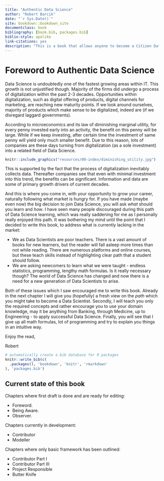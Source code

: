 ```yaml
--- 
title: "Authentic Data Science"
author: "Robert Barcik"
date: "`r Sys.Date()`"
site: bookdown::bookdown_site
documentclass: book
bibliography: [book.bib, packages.bib]
biblio-style: apalike
link-citations: yes
description: "This is a book that allows anyone to become a Citizen Data Scientist in an intuitive way."
---
```


# Foreword to Authentic Data Science

Data Science is undoubtedly one of the fastest growing areas within IT. This growth is not unjustified though. Majority of the firms did undergo a process of digitalization within the past 2-3 decades. Opportunities within digitalization, such as digital offering of products, digital channels for marketing, are reaching new maturity points. If we look around ourselves, majority of products which make sense to be digitalized, indeed are (if we disregard laggard governments).  

According to microeconomics and its law of diminishing marginal utility, for every penny invested early into an activity, the benefit on this penny will be large. While if we keep investing, after certain time the investment of same penny will yield only much smaller benefit. Due to this reason, lots of companies are these days turning from digitalization (as a sole investment) into a related field of Data Science.  

```r
knitr::include_graphics("resources/00-index/diminishing_utility.jpg")
```

This is supported by the fact that the process of digitalization inevitably collects data. Thereafter companies see that even with minimal investment into this trend, the benefits can be significant. Information and data are some of primary growth drivers of current decades.

And this is where you come in, with your opportunity to grow your career, naturally following what market is hungry for. If you have made (maybe even now) the big decision to join Data Science, you will ask *what* should you learn and *how*. I have seen many people discouraged during this path of Data Science learning, which was really saddening for me as I personally really enjoyed this path. It was bothering my mind until the point that I decided to write this book, to address what is currently lacking in the market:

- We as Data Scientists are poor teachers. There is a vast amount of books for new learners, but the reader will fall asleep more times than not while reading. There are numerous platforms and online courses, but these teach skills instead of highlighting clear path that a student should follow.
- We are asking newcomers to learn what we were taught - endless statistics, programming, lengthy math formulas. Is it really necessary though? The world of Data Science has changed and now there is a need for a new generation of Data Scientists to arise.

Both of these issues which I saw encouraged me to write this book. Already in the next chapter I will give you (hopefully) a fresh view on the *path* which you might take to become a Data Scientist. Secondly, I will teach you only the required concepts and rather encourage you to use your domain knowledge, may it be anything from Banking, through Medicine, up to Engineering - to apply successful Data Science. Finally, you will see that I give up all math formulas, lot of programming and try to explain you things in an intuitive way.

Enjoy the read,

Robert


```r
# automatically create a bib database for R packages
knitr::write_bib(c(
  .packages(), 'bookdown', 'knitr', 'rmarkdown'
), 'packages.bib')
```

## Current state of this book

Chapters where first draft is done and are ready for editing:

- Foreword.
- Being Aware. 
- Observer. 

Chapters currently in development:

- Contributor 
- Modeller 

Chapters where only basic framework has been outlined:

- Contributor Part I
- Contributor Part III
- Project Responsible
- Butter Knife
